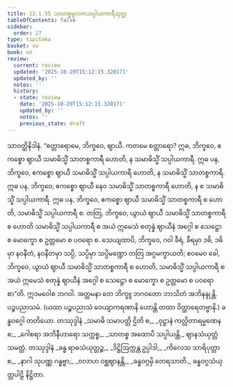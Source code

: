 ```yaml
---
title: 13.1.55 သာတစ္စမူလကသပ္ပါယကာရီသုတ္တ
tableOfContents: false
sidebar:
  order: 27
type: tipitaka
basket: su
book: sn
review:
  current: review
  updated: '2025-10-20T15:12:15.320171'
  updated_by: ''
  notes: ''
  history:
  - state: review
    date: '2025-10-20T15:12:15.320171'
    updated_by: ''
    notes: ''
    previous_state: draft
---
```



<DynamicBreadcrumb />


<ReviewStatus review={frontmatter.review} showDetails={true} />

<HypothesisAnnotation frontmatter={frontmatter} />

<Division number="716" book="sn" e="ch" v="18" p="389">

<Paragraph number="1349" book="sn">
သာဝတ္ထိနိဒါနံ. “စတ္တာရောမေ, ဘိက္ခဝေ, ဈာယီ. ကတမေ စတ္တာရော? ဣဓ, ဘိက္ခဝေ, ဧကစ္စော ဈာယီ သမာဓိသ္မိံ သာတစ္စကာရီ ဟောတိ, န သမာဓိသ္မိံ သပ္ပါယကာရီ. ဣဓ ပန, ဘိက္ခဝေ, ဧကစ္စော ဈာယီ သမာဓိသ္မိံ သပ္ပါယကာရီ ဟောတိ, န သမာဓိသ္မိံ သာတစ္စကာရီ. ဣဓ ပန, ဘိက္ခဝေ, ဧကစ္စော ဈာယီ နေဝ သမာဓိသ္မိံ သာတစ္စကာရီ ဟောတိ, န စ သမာဓိသ္မိံ သပ္ပါယကာရီ. ဣဓ ပန, ဘိက္ခဝေ, ဧကစ္စော ဈာယီ သမာဓိသ္မိံ သာတစ္စကာရီ စ ဟောတိ, သမာဓိသ္မိံ သပ္ပါယကာရီ စ. တတြ, ဘိက္ခဝေ, ယွာယံ ဈာယီ သမာဓိသ္မိံ သာတစ္စကာရီ စ ဟောတိ သမာဓိသ္မိံ သပ္ပါယကာရီ စ အယံ ဣမေသံ စတုန္နံ ဈာယီနံ အဂ္ဂေါ စ သေဋ္ဌော စ မောက္ခော စ ဥတ္တမော စ ပဝရော စ. သေယျထာပိ, ဘိက္ခဝေ, ဂဝါ ခီရံ, ခီရမှာ ဒဓိ, ဒဓိမှာ နဝနီတံ, နဝနီတမှာ သပ္ပိ, သပ္ပိမှာ သပ္ပိမဏ္ဍော တတြ အဂ္ဂမက္ခာယတိ; ဧဝမေဝ ခေါ, ဘိက္ခဝေ, ယွာယံ ဈာယီ သမာဓိသ္မိံ သာတစ္စကာရီ စ ဟောတိ, သမာဓိသ္မိံ သပ္ပါယကာရီ စ အယံ ဣမေသံ စတုန္နံ ဈာယီနံ အဂ္ဂေါ စ သေဋ္ဌော စ မောက္ခော စ ဥတ္တမော စ ပဝရော စာ”တိ. ဣဒမဝေါစ ဘဂဝါ. အတ္တမနာ တေ ဘိက္ခူ ဘဂဝတော ဘာသိတံ အဘိနန္ဒုန္တိ.

</Paragraph>
</Division>

<Paragraph number="1350" type="center" book="sn">
ပဉ္စပညာသမံ.



</Paragraph>

<Paragraph number="1351" type="center" book="sn">
(ယထာ ပဉ္စပညာသံ ဝေယျာကရဏာနိ ဟောန္တိ တထာ ဝိတ္ထာရေတဗ္ဗာနိ.)



</Paragraph>

<Paragraph number="1352" type="center" book="sn">
ခန္ဓဝဂ္ဂေါ တတိယော.



</Paragraph>

<Paragraph number="1353" type="center" book="sn">
တဿုဒ္ဒါနံ


</Paragraph>

<Paragraph number="1354" type="verses" book="sn">
_သမာဓိ သမာပတ္တိ ဌိတိ စ,_  
_ဝုဋ္ဌာနံ ကလ္လိတာရမ္မဏေန စ;_  
_ဂေါစရာ အဘိနီဟာရော သက္ကစ္စ,_  
_သာတစ္စ အထောပိ သပ္ပါယန္တိ._  


</Paragraph>

<Paragraph number="1355" type="center" book="sn">
ဈာနသံယုတ္တံ သမတ္တံ.



</Paragraph>

<Paragraph number="1356" type="center" book="sn">
တဿုဒ္ဒါနံ


</Paragraph>

<Paragraph number="1357" type="verses" book="sn">
_ခန္ဓ ရာဓသံယုတ္တဉ္စ,_  
_ဒိဋ္ဌိဩက္ကန္တ ဥပ္ပါဒါ;_  
_ကိလေသ သာရိပုတ္တာ စ,_  
_နာဂါ သုပဏ္ဏ ဂန္ဓဗ္ဗာ;_  
_ဝလာဟ ဝစ္ဆဈာနန္တိ,_  
_ခန္ဓဝဂ္ဂမှိ တေရသာတိ._  


</Paragraph>

<Paragraph number="1358" type="center" book="sn">
ခန္ဓဝဂ္ဂသံယုတ္တပါဠိ နိဋ္ဌိတာ.
</Paragraph>